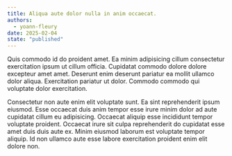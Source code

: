```yaml
---
title: Aliqua aute dolor nulla in anim occaecat.
authors:
  - yoann-fleury
date: 2025-02-04
state: "published"
---
```


Quis commodo id do proident amet. Ea minim adipisicing cillum consectetur
exercitation ipsum ut cillum officia. Cupidatat commodo dolore dolore excepteur
amet amet. Deserunt enim deserunt pariatur ea mollit ullamco dolor aliqua.
Exercitation pariatur ut dolor. Commodo commodo qui voluptate dolor exercitation.

Consectetur non aute enim elit voluptate sunt. Ea sint reprehenderit ipsum
eiusmod. Esse occaecat duis anim tempor esse irure minim dolor ad aute cupidatat
cillum eu adipisicing. Occaecat aliquip esse incididunt tempor voluptate
proident. Occaecat irure sit culpa reprehenderit do cupidatat esse amet duis
duis aute ex. Minim eiusmod laborum est voluptate tempor aliquip. Id non ullamco
aute esse labore exercitation proident enim elit dolore non.